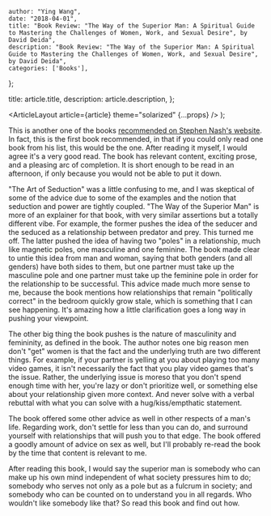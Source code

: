 
    author: "Ying Wang",
    date: "2018-04-01",
    title: "Book Review: "The Way of the Superior Man: A Spiritual Guide to Mastering the Challenges of Women, Work, and Sexual Desire", by David Deida",
    description: "Book Review: "The Way of the Superior Man: A Spiritual Guide to Mastering the Challenges of Women, Work, and Sexual Desire", by David Deida",
    categories: ['Books'],
};

  title: article.title,
  description: article.description,
};

  <ArticleLayout article={article} theme="solarized" {...props} />
);

This is another one of the books [recommended on Stephen Nash's website](http://lifestyle-arts.com/the-10-must-read-books-for-men/). In fact, this is the first book recommended, in that if you could only read one book from his list, this would be the one. After reading it myself, I would agree it's a very good read. The book has relevant content, exciting prose, and a pleasing arc of completion. It is short enough to be read in an afternoon, if only because you would not be able to put it down.

"The Art of Seduction" was a little confusing to me, and I was skeptical of some of the advice due to some of the examples and the notion that seduction and power are tightly coupled. "The Way of the Superior Man" is more of an explainer for that book, with very similar assertions but a totally different vibe. For example, the former pushes the idea of the seducer and the seduced as a relationship between predator and prey. This turned me off. The latter pushed the idea of having two "poles" in a relationship, much like magnetic poles, one masculine and one feminine. The book made clear to untie this idea from man and woman, saying that both genders (and all genders) have both sides to them, but one partner must take up the masculine pole and one partner must take up the feminine pole in order for the relationship to be successful. This advice made much more sense to me, because the book mentions how relationships that remain "politically correct" in the bedroom quickly grow stale, which is something that I can see happening. It's amazing how a little clarification goes a long way in pushing your viewpoint.

The other big thing the book pushes is the nature of masculinity and femininity, as defined in the book. The author notes one big reason men don't "get" women is that the fact and the underlying truth are two different things. For example, if your partner is yelling at you about playing too many video games, it isn't necessarily the fact that you play video games that's the issue. Rather, the underlying issue is moreso that you don't spend enough time with her, you're lazy or don't prioritize well, or something else about your relationship given more context. And never solve with a verbal rebuttal with what you can solve with a hug/kiss/empthatic statement.

The book offered some other advice as well in other respects of a man's life. Regarding work, don't settle for less than you can do, and surround yourself with relationships that will push you to that edge. The book offered a goodly amount of advice on sex as well, but I'll probably re-read the book by the time that content is relevant to me.

After reading this book, I would say the superior man is somebody who can make up his own mind independent of what society pressures him to do; somebody who serves not only as a pole but as a fulcrum in society; and somebody who can be counted on to understand you in all regards. Who wouldn't like somebody like that? So read this book and find out how.

